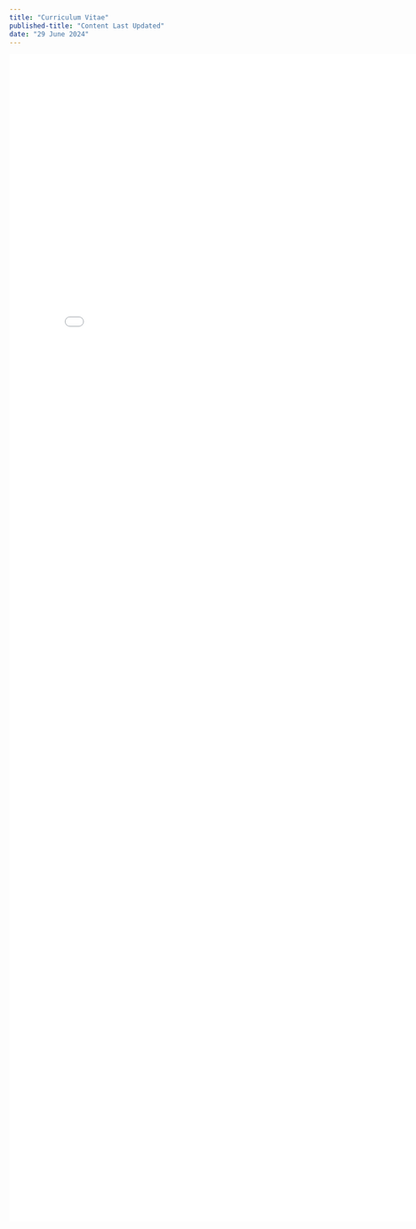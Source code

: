 ---
title: "Curriculum Vitae"
published-title: "Content Last Updated"
date: "29 June 2024"
---

```{=html}
<embed src="../files/CV_Abyoso Hapsoro Nurhadi.pdf" height="2100px" width="800px"/>
```
